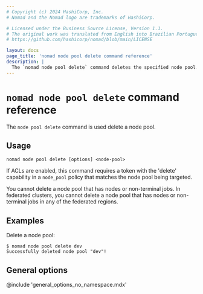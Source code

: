```yaml
---
# Copyright (c) 2024 HashiCorp, Inc.
# Nomad and the Nomad logo are trademarks of HashiCorp.

# Licensed under the Business Source License, Version 1.1.
# The original work was translated from English into Brazilian Portuguese.
# https://github.com/hashicorp/nomad/blob/main/LICENSE

layout: docs
page_title: 'nomad node pool delete command reference'
description: |
  The `nomad node pool delete` command deletes the specified node pool.
---
```


# `nomad node pool delete` command reference

The `node pool delete` command is used delete a node pool.

## Usage

```plaintext
nomad node pool delete [options] <node-pool>
```

If ACLs are enabled, this command requires a token with the 'delete'
capability in a `node_pool` policy that matches the node pool being targeted.

You cannot delete a node pool that has nodes or non-terminal jobs. In federated
clusters, you cannot delete a node pool that has nodes or non-terminal jobs in
any of the federated regions.

## Examples

Delete a node pool:

```shell-session
$ nomad node pool delete dev
Successfully deleted node pool "dev"!
```

## General options

@include 'general_options_no_namespace.mdx'
